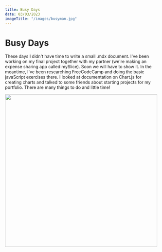```yaml
---
title: Busy Days
date: 03/03/2023
imageTitle: "/images/busyman.jpg"
---
```


# Busy Days

These days I didn't have time to write a small .mdx document. I've been working on my final project together with my partner (we're making an expense sharing app called mySlice). Soon we will have to show it. In the meantime, I've been researching FreeCodeCamp and doing the basic javaScript exercises there. I looked at documentation on Chart.js for creating charts and talked to some friends about starting projects for my portfolio. There are many things to do and little time!

<Image src="/images/busyman.jpg" width="500" height="500" />